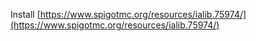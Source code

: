 
Install [https://www.spigotmc.org/resources/ialib.75974/](https://www.spigotmc.org/resources/ialib.75974/)